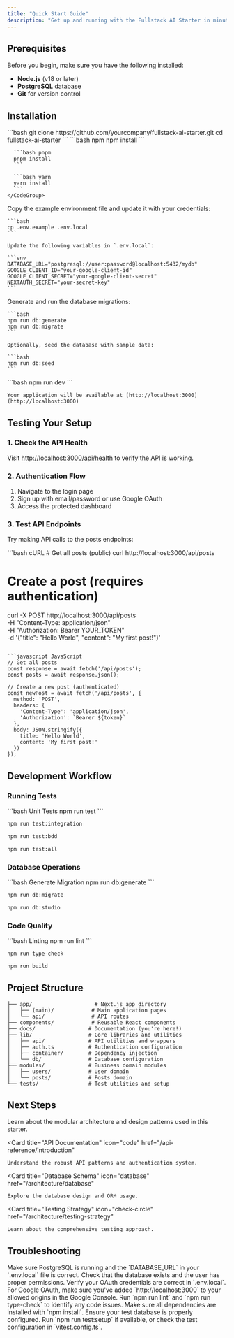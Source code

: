 ```yaml
---
title: "Quick Start Guide"
description: "Get up and running with the Fullstack AI Starter in minutes. This guide covers installation, setup, and your first API calls."
---
```


## Prerequisites

Before you begin, make sure you have the following installed:

- **Node.js** (v18 or later)
- **PostgreSQL** database
- **Git** for version control

## Installation

<Steps>
  <Step title="Clone the repository">
    ```bash
    git clone https://github.com/yourcompany/fullstack-ai-starter.git
    cd fullstack-ai-starter
    ```
  </Step>

  <Step title="Install dependencies">
    <CodeGroup>
      ```bash npm
      npm install
      ```

      ```bash pnpm
      pnpm install
      ```

      ```bash yarn
      yarn install
      ```
    </CodeGroup>
  </Step>

  <Step title="Set up environment variables">
    Copy the example environment file and update it with your credentials:

    ```bash
    cp .env.example .env.local
    ```

    Update the following variables in `.env.local`:

    ```env
    DATABASE_URL="postgresql://user:password@localhost:5432/mydb"
    GOOGLE_CLIENT_ID="your-google-client-id"
    GOOGLE_CLIENT_SECRET="your-google-client-secret"
    NEXTAUTH_SECRET="your-secret-key"
    ```
  </Step>

  <Step title="Set up the database">
    Generate and run the database migrations:

    ```bash
    npm run db:generate
    npm run db:migrate
    ```

    Optionally, seed the database with sample data:

    ```bash
    npm run db:seed
    ```
  </Step>

  <Step title="Start the development server">
    ```bash
    npm run dev
    ```

    Your application will be available at [http://localhost:3000](http://localhost:3000)
  </Step>
</Steps>

## Testing Your Setup

### 1. Check the API Health

Visit [http://localhost:3000/api/health](http://localhost:3000/api/health) to verify the API is working.

### 2. Authentication Flow

1. Navigate to the login page
2. Sign up with email/password or use Google OAuth
3. Access the protected dashboard

### 3. Test API Endpoints

Try making API calls to the posts endpoints:

<CodeGroup>
  ```bash cURL
  # Get all posts (public)
  curl http://localhost:3000/api/posts

  # Create a post (requires authentication)
  curl -X POST http://localhost:3000/api/posts \
    -H "Content-Type: application/json" \
    -H "Authorization: Bearer YOUR_TOKEN" \
    -d '{"title": "Hello World", "content": "My first post!"}'
  ```

  ```javascript JavaScript
  // Get all posts
  const response = await fetch('/api/posts');
  const posts = await response.json();

  // Create a new post (authenticated)
  const newPost = await fetch('/api/posts', {
    method: 'POST',
    headers: {
      'Content-Type': 'application/json',
      'Authorization': `Bearer ${token}`
    },
    body: JSON.stringify({
      title: 'Hello World',
      content: 'My first post!'
    })
  });
  ```
</CodeGroup>

## Development Workflow

### Running Tests

<CodeGroup>
  ```bash Unit Tests
  npm run test
  ```

  ```bash Integration Tests
  npm run test:integration
  ```

  ```bash BDD Tests
  npm run test:bdd
  ```

  ```bash All Tests
  npm run test:all
  ```
</CodeGroup>

### Database Operations

<CodeGroup>
  ```bash Generate Migration
  npm run db:generate
  ```

  ```bash Run Migration
  npm run db:migrate
  ```

  ```bash Database Studio
  npm run db:studio
  ```
</CodeGroup>

### Code Quality

<CodeGroup>
  ```bash Linting
  npm run lint
  ```

  ```bash Type Checking
  npm run type-check
  ```

  ```bash Build
  npm run build
  ```
</CodeGroup>

## Project Structure

```
├── app/                    # Next.js app directory
│   ├── (main)/            # Main application pages
│   └── api/               # API routes
├── components/            # Reusable React components
├── docs/                 # Documentation (you're here!)
├── lib/                  # Core libraries and utilities
│   ├── api/              # API utilities and wrappers
│   ├── auth.ts           # Authentication configuration
│   ├── container/        # Dependency injection
│   └── db/               # Database configuration
├── modules/              # Business domain modules
│   ├── users/            # User domain
│   └── posts/            # Posts domain
└── tests/                # Test utilities and setup
```

## Next Steps

<CardGroup cols={2}>
  <Card
    title="Explore the Architecture"
    icon="building"
    href="/architecture/code-architecture"
  >
    Learn about the modular architecture and design patterns used in this starter.
  </Card>

  <Card
    title="API Documentation"
    icon="code"
    href="/api-reference/introduction"
  >
    Understand the robust API patterns and authentication system.
  </Card>

  <Card
    title="Database Schema"
    icon="database"
    href="/architecture/database"
  >
    Explore the database design and ORM usage.
  </Card>

  <Card
    title="Testing Strategy"
    icon="check-circle"
    href="/architecture/testing-strategy"
  >
    Learn about the comprehensive testing approach.
  </Card>
</CardGroup>

## Troubleshooting

<AccordionGroup>
  <Accordion title="Database connection issues">
    Make sure PostgreSQL is running and the `DATABASE_URL` in your `.env.local` file is correct. Check that the database exists and the user has proper permissions.
  </Accordion>

  <Accordion title="Authentication not working">
    Verify your OAuth credentials are correct in `.env.local`. For Google OAuth, make sure you've added `http://localhost:3000` to your allowed origins in the Google Console.
  </Accordion>

  <Accordion title="Build errors">
    Run `npm run lint` and `npm run type-check` to identify any code issues. Make sure all dependencies are installed with `npm install`.
  </Accordion>

  <Accordion title="Tests failing">
    Ensure your test database is properly configured. Run `npm run test:setup` if available, or check the test configuration in `vitest.config.ts`.
  </Accordion>
</AccordionGroup>